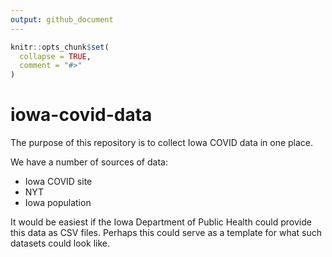 ```yaml
---
output: github_document
---
```


<!-- README.md is generated from README.Rmd. Please edit that file -->

```r
knitr::opts_chunk$set(
  collapse = TRUE,
  comment = "#>"
)
```

# iowa-covid-data

<!-- badges: start -->
<!-- badges: end -->

The purpose of this repository is to collect Iowa COVID data in one place.

We have a number of sources of data:

- Iowa COVID site
- NYT
- Iowa population

It would be easiest if the Iowa Department of Public Health could provide this data as CSV files. Perhaps this could serve as a template for what such datasets could look like.


